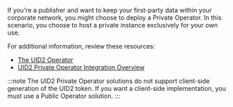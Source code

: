 
If you're a publisher and want to keep your first-party data within your corporate network, you might choose to deploy a <Link href="../ref-info/glossary-uid#gl-private-operator">Private Operator</Link>. In this scenario, you choose to host a private instance exclusively for your own use.

For additional information, review these resources:

- [The UID2 Operator](../ref-info/ref-operators-public-private.md)
- [UID2 Private Operator Integration Overview](../guides/integration-options-private-operator.md)

:::note
The UID2 Private Operator solutions do not support client-side generation of the UID2 token. If you want a client-side implementation, you must use a Public Operator solution.
:::